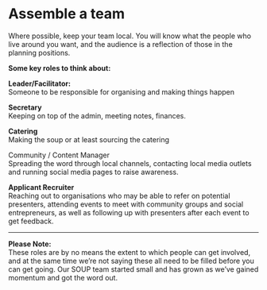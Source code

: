 # Assemble a team

Where possible, keep your team local. You will know what the people who live around you want, and the audience is a reflection of those in the planning positions.

**Some key roles to think about:**

**Leader/Facilitator:** <br />
Someone to be responsible for organising and making things happen

**Secretary** <br />
Keeping on top of the admin, meeting notes, finances.

**Catering** <br />
Making the soup or at least sourcing the catering

Community / Content Manager <br />
Spreading the word through local channels, contacting local media outlets and running social media pages to raise awareness.

**Applicant Recruiter** <br />
Reaching out to organisations who may be able to refer on potential presenters, attending events to meet with community groups and social entrepreneurs, as well as following up with presenters after each event to get feedback.

---

**Please Note:** <br />
These roles are by no means the extent to which people can get involved, and at the same time we’re not saying these all need to be filled before you can get going. Our SOUP team started small and has grown as we’ve gained momentum and got the word out.